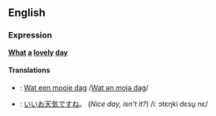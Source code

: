 ==English==
===Expression===
'''[[What]] [[a]] [[lovely]] [[day]]'''

====Translations====
*{{nl}}: [[Wat een mooie dag]] /[[media:Wat_een_mooie_dag.ogg|Wat ən mojə dag]]/
*{{ja}}: [[いいお天気ですね]]。 (''Nice day, isn't it?'') /iː ɔtɛŋki dɛsu̥ nɛ/